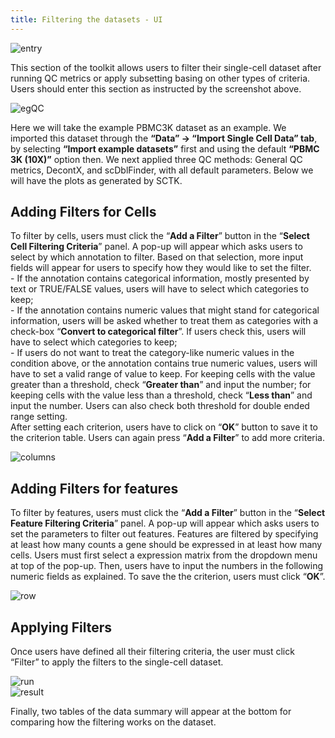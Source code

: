```yaml
---
title: Filtering the datasets - UI
---
```


![entry](filter_ui_entry.png)\

This section of the toolkit allows users to filter their single-cell dataset after running QC metrics or apply subsetting basing on other types of criteria. Users should enter this section as instructed by the screenshot above.  

![egQC](filter_ui_egQC.png)\

Here we will take the example PBMC3K dataset as an example. We imported this dataset through the **"Data" -> "Import Single Cell Data" tab**, by selecting **"Import example datasets"** first and using the default **"PBMC 3K (10X)"** option then. We next applied three QC methods: General QC metrics, DecontX, and scDblFinder, with all default parameters. Below we will have the plots as generated by SCTK.  

## Adding Filters for Cells

To filter by cells, users must click the "**Add a Filter**" button in the "**Select Cell Filtering Criteria**" panel. A pop-up will appear which asks users to select by which annotation to filter. Based on that selection, more input fields will appear for users to specify how they would like to set the filter.  
- If the annotation contains categorical information, mostly presented by text or TRUE/FALSE values, users will have to select which categories to keep;  
- If the annotation contains numeric values that might stand for categorical information, users will be asked whether to treat them as categories with a check-box "**Convert to categorical filter**". If users check this, users will have to select which categories to keep;  
- If users do not want to treat the category-like numeric values in the condition above, or the annotation contains true numeric values, users will have to set a valid range of value to keep. For keeping cells with the value greater than a threshold, check "**Greater than**" and input the number; for keeping cells with the value less than a threshold, check "**Less than**" and input the number. Users can also check both threshold for double ended range setting.  
After setting each criterion, users have to click on "**OK**" button to save it to the criterion table. Users can again press "**Add a Filter**" to add more criteria.  

![columns](filter_ui_column.png)\

## Adding Filters for features

To filter by features, users must click the "**Add a Filter**" button in the "**Select Feature Filtering Criteria**" panel. A pop-up will appear which asks users to set the parameters to filter out features. Features are filtered by specifying at least how many counts a gene should be expressed in at least how many cells. Users must first select a expression matrix from the dropdown menu at top of the pop-up. Then, users have to input the numbers in the following numeric fields as explained. To save the the criterion, users must click "**OK**".  

![row](filter_ui_row.png)\

## Applying Filters

Once users have defined all their filtering criteria, the user must click "Filter" to apply the filters to the single-cell dataset. 

![run](filter_ui_run.png)\
![result](filter_ui_result.png)\

Finally, two tables of the data summary will appear at the bottom for comparing how the filtering works on the dataset.  
